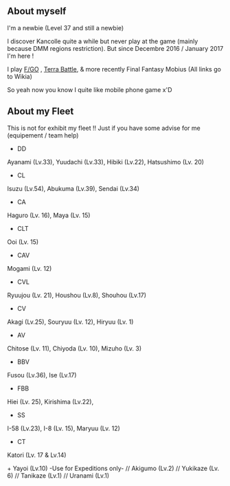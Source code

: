 == About myself ==
I'm a newbie (Level 37 and still a newbie) 

I discover Kancolle quite a while but never play at the game (mainly because DMM regions restriction). But since Decembre 2016 / January 2017 I'm here !

I play [http://fategrandorder.wikia.com/wiki/Fate/Grand_Order_Wikia F/GO] , [http://terrabattle.wikia.com/wiki/Terra_Battle_Wiki Terra Battle], & more recently Final Fantasy Mobius (All links go to Wikia)

So yeah now you know I quite like mobile phone game x'D

== About my Fleet ==
This is not for exhibit my fleet !! Just if you have some advise for me (equipement / team help)
* DD
Ayanami (Lv.33), Yuudachi (Lv.33), Hibiki (Lv.22), Hatsushimo (Lv. 20)
* CL
Isuzu (Lv.54), Abukuma (Lv.39), Sendai (Lv.34)
* CA
Haguro (Lv. 16), Maya (Lv. 15)
* CLT
Ooi (Lv. 15)
* CAV
Mogami (Lv. 12)
* CVL
Ryuujou (Lv. 21), Houshou (Lv.8), Shouhou (Lv.17)
* CV
Akagi (Lv.25), Souryuu (Lv. 12), Hiryuu (Lv. 1)
* AV
Chitose (Lv. 11), Chiyoda (Lv. 10), Mizuho (Lv. 3)
* BBV
Fusou (Lv.36), Ise (Lv.17)
* FBB
Hiei (Lv. 25), Kirishima (Lv.22), 
* SS
I-58 (Lv.23), I-8 (Lv. 15), Maryuu (Lv. 12)
* CT
Katori (Lv. 17 & Lv.14)

+ Yayoi (Lv.10) -Use for Expeditions only- // Akigumo (Lv.2) // Yukikaze (Lv. 6) // Tanikaze (Lv.1) // Uranami (Lv.1)